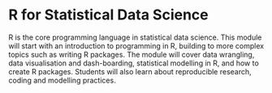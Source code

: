 # R for Statistical Data Science

R is the core programming language in statistical data science. This module will start with an introduction to programming in R, building to more complex topics such as writing R packages. The module will cover data wrangling, data visualisation and dash-boarding, statistical modelling in R, and how to create R packages. Students will also learn about reproducible research, coding and modelling practices.